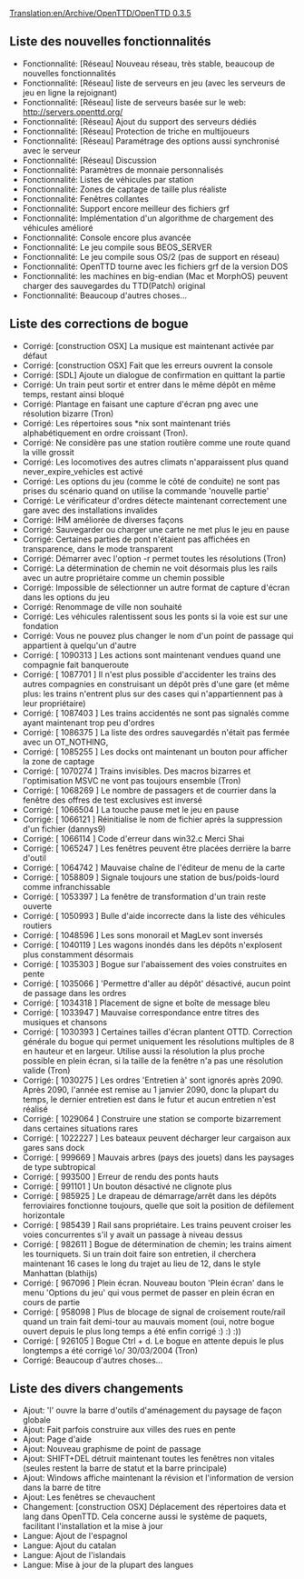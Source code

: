 [[Translation:en/Archive/OpenTTD/OpenTTD 0.3.5]]
{{fr/Traduction|en/Archive/OpenTTD/OpenTTD 0.3.5|20}}


{{fr/Archive/OpenTTD/Livraison|prec=fr/Archive/OpenTTD/OpenTTD 0.3.4|suiv=fr/Archive/OpenTTD/OpenTTD 0.3.6|date=24/12/2004}}

==Liste des nouvelles fonctionnalités==
*Fonctionnalité: [Réseau] Nouveau réseau, très stable, beaucoup de nouvelles fonctionnalités
*Fonctionnalité: [Réseau] liste de serveurs en jeu (avec les serveurs de jeu en ligne la rejoignant)
*Fonctionnalité: [Réseau] liste de serveurs basée sur le web: http://servers.openttd.org/
*Fonctionnalité: [Réseau] Ajout du support des serveurs dédiés
*Fonctionnalité: [Réseau] Protection de triche en multijoueurs
*Fonctionnalité: [Réseau] Paramétrage des options aussi synchronisé avec le serveur
*Fonctionnalité: [Réseau] Discussion
*Fonctionnalité: Paramètres de monnaie personnalisés
*Fonctionnalité: Listes de véhicules par station
*Fonctionnalité: Zones de captage de taille plus réaliste
*Fonctionnalité: Fenêtres collantes
*Fonctionnalité: Support encore meilleur des fichiers grf
*Fonctionnalité: Implémentation d'un algorithme de chargement des véhicules amélioré
*Fonctionnalité: Console encore plus avancée
*Fonctionnalité: Le jeu compile sous BEOS_SERVER
*Fonctionnalité: Le jeu compile sous OS/2 (pas de support en réseau)
*Fonctionnalité: OpenTTD tourne avec les fichiers grf de la version DOS
*Fonctionnalité: les machines en big-endian (Mac et MorphOS) peuvent charger des sauvegardes du TTD(Patch) original
*Fonctionnalité: Beaucoup d'autres choses...

==Liste des corrections de bogue==
*Corrigé: [construction OSX] La musique est maintenant activée par défaut
*Corrigé: [construction OSX] Fait que les erreurs ouvrent la console
*Corrigé: [SDL] Ajoute un dialogue de confirmation en quittant la partie
*Corrigé: Un train peut sortir et entrer dans le même dépôt en même temps, restant ainsi bloqué
*Corrigé: Plantage en faisant une capture d'écran png avec une résolution bizarre (Tron)
*Corrigé: Les répertoires sous *nix sont maintenant triés alphabétiquement en ordre croissant (Tron).
*Corrigé: Ne considère pas une station routière comme une route quand la ville grossit
*Corrigé: Les locomotives des autres climats n'apparaissent plus quand never_expire_vehicles est activé
*Corrigé: Les options du jeu (comme le côté de conduite) ne sont pas prises du scénario quand on utilise la commande 'nouvelle partie'
*Corrigé: Le vérificateur d'ordres détecte maintenant correctement une gare avec des installations invalides
*Corrigé: IHM améliorée de diverses façons
*Corrigé: Sauvegarder ou charger une carte ne met plus le jeu en pause
*Corrigé: Certaines parties de pont n'étaient pas affichées en transparence, dans le mode transparent
*Corrigé: Démarrer avec l'option -r permet toutes les résolutions (Tron)
*Corrigé: La détermination de chemin ne voit désormais plus les rails avec un autre propriétaire comme un chemin possible
*Corrigé: Impossible  de sélectionner un autre format de capture d'écran dans les options du jeu
*Corrigé: Renommage de ville non souhaité
*Corrigé: Les véhicules ralentissent sous les ponts si la voie est sur une fondation
*Corrigé: Vous ne pouvez plus changer le nom d'un point de passage qui appartient à quelqu'un d'autre
*Corrigé: [ 1090313 ] Les actions sont maintenant vendues quand une compagnie fait banqueroute
*Corrigé: [ 1087701 ] Il n'est plus possible d'accidenter les trains des autres compagnies en construisant un dépôt près d'une gare (et même plus: les trains n'entrent plus sur des cases qui n'appartiennent pas à leur propriétaire)
*Corrigé: [ 1087403 ] Les trains accidentés ne sont pas signalés comme ayant maintenant trop peu d'ordres
*Corrigé: [ 1086375 ] La liste des ordres sauvegardés n'était pas fermée avec un OT_NOTHING,
*Corrigé: [ 1085255 ] Les docks ont maintenant un bouton pour afficher la zone de captage
*Corrigé: [ 1070274 ] Trains invisibles. Des macros bizarres et l'optimisation MSVC ne vont pas toujours ensemble (Tron)
*Corrigé: [ 1068269 ] Le nombre de passagers et de courrier dans la fenêtre des offres de test exclusives est inversé
*Corrigé: [ 1066504 ] La touche pause met le jeu en pause
*Corrigé: [ 1066121 ] Réinitialise le nom de fichier après la suppression d'un fichier (dannys9)
*Corrigé: [ 1066114 ] Code d'erreur dans win32.c Merci Shai
*Corrigé: [ 1065247 ] Les fenêtres peuvent être placées derrière la barre d'outil
*Corrigé: [ 1064742 ] Mauvaise chaîne de l'éditeur de menu de la carte
*Corrigé: [ 1058809 ] Signale toujours une station de bus/poids-lourd comme infranchissable
*Corrigé: [ 1053397 ] La fenêtre de transformation d'un train reste ouverte
*Corrigé: [ 1050993 ] Bulle d'aide incorrecte dans la liste des véhicules routiers
*Corrigé: [ 1048596 ] Les sons monorail et MagLev sont inversés
*Corrigé: [ 1040119 ] Les wagons inondés dans les dépôts n'explosent plus constamment désormais
*Corrigé: [ 1035303 ] Bogue sur l'abaissement des voies construites en pente
*Corrigé: [ 1035066 ] 'Permettre d'aller au dépôt' désactivé, aucun point de passage dans les ordres
*Corrigé: [ 1034318 ] Placement de signe et boîte de message bleu
*Corrigé: [ 1033947 ] Mauvaise correspondance entre titres des musiques et chansons
*Corrigé: [ 1030393 ] Certaines tailles d'écran plantent OTTD. Correction générale du bogue qui permet uniquement les résolutions multiples de 8 en hauteur et en largeur. Utilise aussi la résolution la plus proche possible en plein écran, si la taille de la fenêtre n'a pas une résolution valide (Tron)
*Corrigé: [ 1030275 ] Les ordres 'Entretien à' sont ignorés après 2090. Après 2090, l'année est remise au 1 janvier 2090, donc la plupart du temps, le dernier entretien est dans le futur et aucun entretien n'est réalisé
*Corrigé: [ 1029064 ] Construire une station se comporte bizarrement dans certaines situations rares
*Corrigé: [ 1022227 ] Les bateaux peuvent décharger leur cargaison aux gares sans dock
*Corrigé: [ 999669 ] Mauvais arbres (pays des jouets) dans les paysages de type subtropical
*Corrigé: [ 993500 ] Erreur de rendu des ponts hauts
*Corrigé: [ 991101 ] Un bouton désactivé ne clignote plus
*Corrigé: [ 985925 ] Le drapeau de démarrage/arrêt dans les dépôts ferroviaires fonctionne toujours, quelle que soit la position de défilement horizontale
*Corrigé: [ 985439 ] Rail sans propriétaire. Les trains peuvent croiser les voies concurrentes s'il y avait un passage à niveau dessus
*Corrigé: [ 982611 ] Bogue de détermination de chemin; les trains aiment les tourniquets. Si un train doit faire son entretien, il cherchera maintenant 16 cases le long du trajet au lieu de 12, dans le style Manhattan (blathijs)
*Corrigé: [ 967096 ] Plein écran. Nouveau bouton 'Plein écran' dans le menu 'Options du jeu' qui vous permet de passer en plein écran en cours de partie
*Corrigé: [ 958098 ] Plus de blocage de signal de croisement route/rail quand un train fait demi-tour au mauvais moment (oui, notre bogue ouvert depuis le plus long temps a été enfin corrigé :) :) :))
*Corrigé: [ 926105 ] Bogue Ctrl + d. Le bogue en attente depuis le plus longtemps a été corrigé \o/ 30/03/2004 (Tron)
*Corrigé: Beaucoup d'autres choses...

==Liste des divers changements==
*Ajout: 'l' ouvre la barre d'outils d'aménagement du paysage de façon globale
*Ajout: Fait parfois construire aux villes des rues en pente
*Ajout: Page d'aide
*Ajout: Nouveau graphisme de point de passage
*Ajout: SHIFT+DEL détruit maintenant toutes les fenêtres non vitales (seules restent la barre de statut et la barre principale)
*Ajout: Windows affiche maintenant la révision et l'information de version dans la barre de titre
*Ajout: Les fenêtres se chevauchent
*Changement: [construction OSX] Déplacement des répertoires data et lang dans OpenTTD. Cela concerne aussi le système de paquets, facilitant l'installation et la mise à jour
*Langue: Ajout de l'espagnol
*Langue: Ajout du catalan
*Langue: Ajout de l'islandais
*Langue: Mise à jour de la plupart des langues